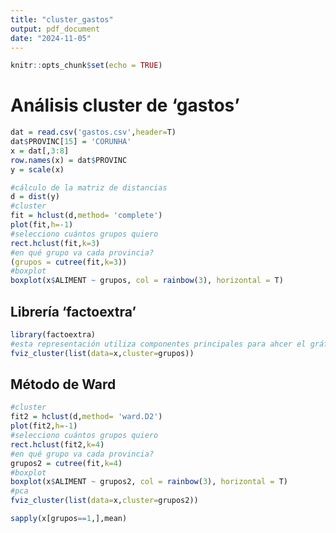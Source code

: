```yaml
---
title: "cluster_gastos"
output: pdf_document
date: "2024-11-05"
---
```


```r
knitr::opts_chunk$set(echo = TRUE)
```

# Análisis cluster de 'gastos'

```r
dat = read.csv('gastos.csv',header=T)
dat$PROVINC[15] = 'CORUNHA'
x = dat[,3:8]
row.names(x) = dat$PROVINC
y = scale(x)

#cálculo de la matriz de distancias
d = dist(y)
#cluster
fit = hclust(d,method= 'complete')
plot(fit,h=-1)
#selecciono cuántos grupos quiero
rect.hclust(fit,k=3)
#en qué grupo va cada provincia?
(grupos = cutree(fit,k=3))
#boxplot
boxplot(x$ALIMENT ~ grupos, col = rainbow(3), horizontal = T)
```

## Librería 'factoextra'

```r
library(factoextra)
#esta representación utiliza componentes principales para ahcer el gráfico
fviz_cluster(list(data=x,cluster=grupos))
```

## Método de Ward

```r
#cluster
fit2 = hclust(d,method= 'ward.D2')
plot(fit2,h=-1)
#selecciono cuántos grupos quiero
rect.hclust(fit2,k=4)
#en qué grupo va cada provincia?
grupos2 = cutree(fit,k=4)
#boxplot
boxplot(x$ALIMENT ~ grupos2, col = rainbow(3), horizontal = T)
#pca
fviz_cluster(list(data=x,cluster=grupos2))
```

```r
sapply(x[grupos==1,],mean)
```

